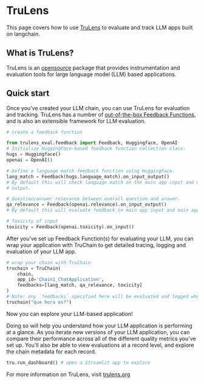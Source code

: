 # TruLens

This page covers how to use [TruLens](https://trulens.org) to evaluate and track LLM apps built on langchain.

## What is TruLens?

TruLens is an [opensource](https://github.com/truera/trulens) package that provides instrumentation and evaluation tools for large language model (LLM) based applications.

## Quick start

Once you've created your LLM chain, you can use TruLens for evaluation and tracking. TruLens has a number of [out-of-the-box Feedback Functions](https://www.trulens.org/trulens_eval/feedback_functions/), and is also an extensible framework for LLM evaluation.

```python
# create a feedback function

from trulens_eval.feedback import Feedback, Huggingface, OpenAI
# Initialize HuggingFace-based feedback function collection class:
hugs = Huggingface()
openai = OpenAI()

# Define a language match feedback function using HuggingFace.
lang_match = Feedback(hugs.language_match).on_input_output()
# By default this will check language match on the main app input and main app
# output.

# Question/answer relevance between overall question and answer.
qa_relevance = Feedback(openai.relevance).on_input_output()
# By default this will evaluate feedback on main app input and main app output.

# Toxicity of input
toxicity = Feedback(openai.toxicity).on_input()

```

After you've set up Feedback Function(s) for evaluating your LLM, you can wrap your application with TruChain to get detailed tracing, logging and evaluation of your LLM app.

```python
# wrap your chain with TruChain
truchain = TruChain(
    chain,
    app_id='Chain1_ChatApplication',
    feedbacks=[lang_match, qa_relevance, toxicity]
)
# Note: any `feedbacks` specified here will be evaluated and logged whenever the chain is used.
truchain("que hora es?")
```

Now you can explore your LLM-based application!

Doing so will help you understand how your LLM application is performing at a glance. As you iterate new versions of your LLM application, you can compare their performance across all of the different quality metrics you've set up. You'll also be able to view evaluations at a record level, and explore the chain metadata for each record.

```python
tru.run_dashboard() # open a Streamlit app to explore
```

For more information on TruLens, visit [trulens.org](https://www.trulens.org/)